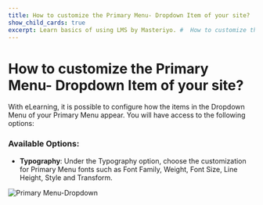 ---
title: How to customize the Primary Menu- Dropdown Item of your site?
show_child_cards: true
excerpt: Learn basics of using LMS by Masteriyo. #  How to customize the Primary Menu- Dropdown Item of your site?
---

#  How to customize the Primary Menu- Dropdown Item of your site?

With eLearning, it is possible to configure how the items in the Dropdown Menu of your Primary Menu appear. You will have access to the following options:

### Available Options: 

- **Typography**: Under the Typography option, choose the customization for Primary Menu fonts such as Font Family, Weight, Font Size, Line Height, Style and Transform.

![Primary Menu-Dropdown ](https://user-images.githubusercontent.com/109593521/183565317-ba1fdc41-995b-4836-a8f8-6e4b9d791b35.png)

